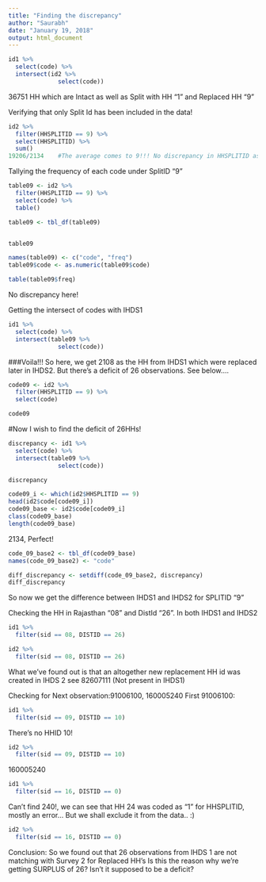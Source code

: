 ```yaml
---
title: "Finding the discrepancy"
author: "Saurabh"
date: "January 19, 2018"
output: html_document
---
```



```r
id1 %>%
  select(code) %>%
  intersect(id2 %>%
              select(code))
```
36751 HH which are Intact as well as Split with HH "1" and Replaced HH "9"

Verifying that only Split Id has been included in the data!
```r
id2 %>%
  filter(HHSPLITID == 9) %>%
  select(HHSPLITID) %>%
  sum()
19206/2134    #The average comes to 9!!! No discrepancy in HHSPLITID as "9"
```


Tallying the frequency of each code under SplitID "9" 
```r
table09 <- id2 %>%
  filter(HHSPLITID == 9) %>%
  select(code) %>%
  table()

table09 <- tbl_df(table09)


table09
```


```r
names(table09) <- c("code", "freq")
table09$code <- as.numeric(table09$code)

table(table09$freq)
```
No discrepancy here!

Getting the intersect of codes with IHDS1
```r
id1 %>%
  select(code) %>%
  intersect(table09 %>%
              select(code))
```
###Voila!!!
So here, we get 2108 as the HH from IHDS1 which were replaced later in IHDS2. But there's a deficit of 26 observations.
See below....

```r
code09 <- id2 %>%
  filter(HHSPLITID == 9) %>%
  select(code)

code09
```

#Now I wish to find the deficit of 26HHs!
```r
discrepancy <- id1 %>%
  select(code) %>%
  intersect(table09 %>%
              select(code))

discrepancy
```

```r
code09_i <- which(id2$HHSPLITID == 9)
head(id2$code[code09_i])
code09_base <- id2$code[code09_i]
class(code09_base)
length(code09_base)

```
2134, Perfect!

```r
code_09_base2 <- tbl_df(code09_base)
names(code_09_base2) <- "code"

diff_discrepancy <- setdiff(code_09_base2, discrepancy)
diff_discrepancy
```
So now we get the difference between IHDS1 and IHDS2 for SPLITID "9"

Checking the HH in Rajasthan "08" and DistId "26". In both IHDS1 and IHDS2
```r
id1 %>%
  filter(sid == 08, DISTID == 26)
```
```r
id2 %>%
  filter(sid == 08, DISTID == 26)
```

What we've found out is that an altogether new replacement HH id was created in IHDS 2 see 82607111 (Not present in IHDS1)

Checking for Next observation:91006100, 160005240
First 91006100:

```r
id1 %>%
  filter(sid == 09, DISTID == 10)
```
There's no HHID 10!

```r
id2 %>%
  filter(sid == 09, DISTID == 10)
```

160005240
```r
id1 %>%
  filter(sid == 16, DISTID == 0)
```
Can't find 240!, we can see that HH 24 was coded as "1" for HHSPLITID, mostly an error... But we shall exclude it from the data.. :)
```r
id2 %>%
  filter(sid == 16, DISTID == 0)
```

Conclusion:
So we found out that 26 observations from IHDS 1 are not matching with Survey 2 for Replaced HH's
Is this the reason why we're getting SURPLUS of 26? Isn't it supposed to be a deficit?

